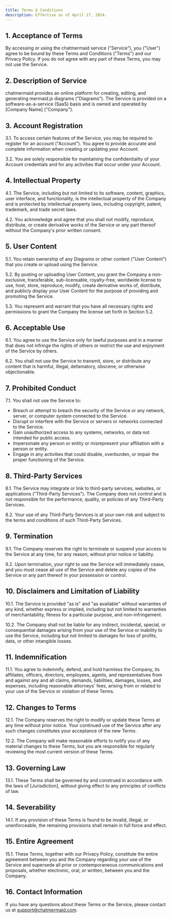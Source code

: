 ```yaml
---
title: Terms & Conditions
description: Effective as of April 17, 2024.
---
```


## 1. Acceptance of Terms
By accessing or using the chatmermaid service ("Service"), you ("User") agree to be bound by these Terms and Conditions ("Terms") and our Privacy Policy. If you do not agree with any part of these Terms, you may not use the Service.

## 2. Description of Service
chatmermaid provides an online platform for creating, editing, and generating mermaid.js diagrams ("Diagrams"). The Service is provided on a software-as-a-service (SaaS) basis and is owned and operated by [Company Name] ("Company").

## 3. Account Registration
3.1. To access certain features of the Service, you may be required to register for an account ("Account"). You agree to provide accurate and complete information when creating or updating your Account.

3.2. You are solely responsible for maintaining the confidentiality of your Account credentials and for any activities that occur under your Account.

## 4. Intellectual Property
4.1. The Service, including but not limited to its software, content, graphics, user interface, and functionality, is the intellectual property of the Company and is protected by intellectual property laws, including copyright, patent, trademark, and trade secret laws.

4.2. You acknowledge and agree that you shall not modify, reproduce, distribute, or create derivative works of the Service or any part thereof without the Company's prior written consent.

## 5. User Content
5.1. You retain ownership of any Diagrams or other content ("User Content") that you create or upload using the Service.

5.2. By posting or uploading User Content, you grant the Company a non-exclusive, transferable, sub-licensable, royalty-free, worldwide license to use, host, store, reproduce, modify, create derivative works of, distribute, and publicly display your User Content for the purpose of providing and promoting the Service.

5.3. You represent and warrant that you have all necessary rights and permissions to grant the Company the license set forth in Section 5.2.

## 6. Acceptable Use
6.1. You agree to use the Service only for lawful purposes and in a manner that does not infringe the rights of others or restrict the use and enjoyment of the Service by others.

6.2. You shall not use the Service to transmit, store, or distribute any content that is harmful, illegal, defamatory, obscene, or otherwise objectionable.

## 7. Prohibited Conduct
7.1. You shall not use the Service to:
- Breach or attempt to breach the security of the Service or any network, server, or computer system connected to the Service.
- Disrupt or interfere with the Service or servers or networks connected to the Service.
- Gain unauthorized access to any systems, networks, or data not intended for public access.
- Impersonate any person or entity or misrepresent your affiliation with a person or entity.
- Engage in any activities that could disable, overburden, or impair the proper functioning of the Service.

## 8. Third-Party Services
8.1. The Service may integrate or link to third-party services, websites, or applications ("Third-Party Services"). The Company does not control and is not responsible for the performance, quality, or policies of any Third-Party Services.

8.2. Your use of any Third-Party Services is at your own risk and subject to the terms and conditions of such Third-Party Services.

## 9. Termination
9.1. The Company reserves the right to terminate or suspend your access to the Service at any time, for any reason, without prior notice or liability.

9.2. Upon termination, your right to use the Service will immediately cease, and you must cease all use of the Service and delete any copies of the Service or any part thereof in your possession or control.

## 10. Disclaimers and Limitation of Liability
10.1. The Service is provided "as is" and "as available" without warranties of any kind, whether express or implied, including but not limited to warranties of merchantability, fitness for a particular purpose, and non-infringement.

10.2. The Company shall not be liable for any indirect, incidental, special, or consequential damages arising from your use of the Service or inability to use the Service, including but not limited to damages for loss of profits, data, or other intangible losses.

## 11. Indemnification
11.1. You agree to indemnify, defend, and hold harmless the Company, its affiliates, officers, directors, employees, agents, and representatives from and against any and all claims, demands, liabilities, damages, losses, and expenses, including reasonable attorneys' fees, arising from or related to your use of the Service or violation of these Terms.

## 12. Changes to Terms
12.1. The Company reserves the right to modify or update these Terms at any time without prior notice. Your continued use of the Service after any such changes constitutes your acceptance of the new Terms.

12.2. The Company will make reasonable efforts to notify you of any material changes to these Terms, but you are responsible for regularly reviewing the most current version of these Terms.

## 13. Governing Law
13.1. These Terms shall be governed by and construed in accordance with the laws of [Jurisdiction], without giving effect to any principles of conflicts of law.

## 14. Severability
14.1. If any provision of these Terms is found to be invalid, illegal, or unenforceable, the remaining provisions shall remain in full force and effect.

## 15. Entire Agreement
15.1. These Terms, together with our Privacy Policy, constitute the entire agreement between you and the Company regarding your use of the Service and supersede all prior or contemporaneous communications and proposals, whether electronic, oral, or written, between you and the Company.

## 16. Contact Information
If you have any questions about these Terms or the Service, please contact us at support@chatmermaid.com.

    